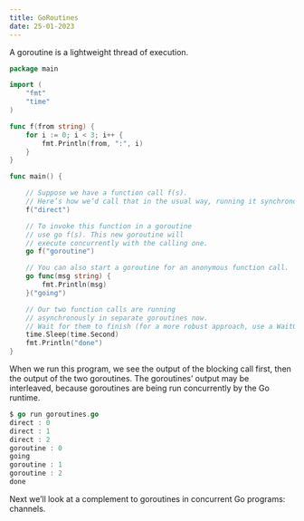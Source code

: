 ```yaml
---
title: GoRoutines
date: 25-01-2023
---
```


A goroutine is a lightweight thread of execution.

```go
package main

import (
    "fmt"
    "time"
)

func f(from string) {
    for i := 0; i < 3; i++ {
        fmt.Println(from, ":", i)
    }
}

func main() {

    // Suppose we have a function call f(s).
    // Here’s how we’d call that in the usual way, running it synchronously.
    f("direct")

    // To invoke this function in a goroutine
    // use go f(s). This new goroutine will
    // execute concurrently with the calling one.
    go f("goroutine")

    // You can also start a goroutine for an anonymous function call.
    go func(msg string) {
        fmt.Println(msg)
    }("going")

    // Our two function calls are running
    // asynchronously in separate goroutines now.
    // Wait for them to finish (for a more robust approach, use a WaitGroup).
    time.Sleep(time.Second)
    fmt.Println("done")
}
```

When we run this program, we see the output of the blocking call first, then the output of the two goroutines. The goroutines’ output may be interleaved, because goroutines are being run concurrently by the Go runtime.

```go
$ go run goroutines.go
direct : 0
direct : 1
direct : 2
goroutine : 0
going
goroutine : 1
goroutine : 2
done
```

Next we’ll look at a complement to goroutines in concurrent Go programs: channels.
